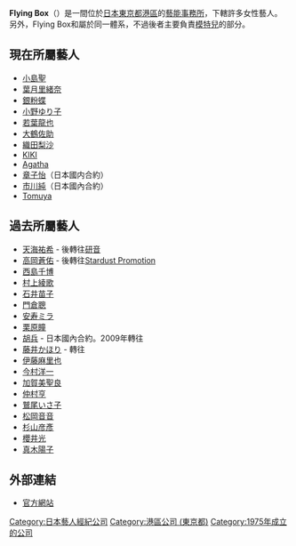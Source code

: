{{Infobox company
| name                = Flying Box<br />{{lang|ja|株式会社ライングボックス}}
| type                = [[股份有限公司|股份有限公司]]
| traded_as           = 未上市
| foundation          = {{Start date|1975|7|24}} 
| location            = 〒107-0062<br />{{JPN}}[[東京都|東京都]][[港區_(東京都)|港區]][[南青山|南青山]]2-5-13
| chairman            = [[代表取締役|代表取締役]] 岩崎（遠藤）秋子
| industry            = [[經紀公司|經紀公司]]
| num_employees = 6人
| homepage            = [http://www.flyingbox.co.jp/ Flying Box]
| telephone_no        = 03-3746-0227
}}
'''Flying Box'''（{{lang-ja|フライングボックス}}）是一間位於[[日本|日本]][[東京都|東京都]][[港區_(東京都)|港區]]的[[經紀公司|藝能事務所]]，下轄許多女性藝人。另外，Flying Box和{{link-ja|now fashion agency|ナウファッションエージェンシー}}屬於同一體系，不過後者主要負責[[模特兒|模特兒]]的部分。

== 現在所屬藝人 ==
* [[小島聖|小島聖]]
* [[葉月里緒奈|葉月里緒奈]]
* [[銀粉蝶|銀粉蝶]]
* [[小野ゆり子|小野ゆり子]]
* [[若葉龍也|若葉龍也]]
* [[大鶴佐助|大鶴佐助]]
* [[織田梨沙|織田梨沙]]
* [[KIKI|KIKI]]
* [[Agatha|Agatha]]
* [[章子怡|章子怡]]（日本國内合約）
* [[市川純|市川純]]（日本國內合約）
* [[Tomuya|Tomuya]]

== 過去所屬藝人 ==
* [[天海祐希|天海祐希]] - 後轉往[[研音|研音]]
* [[高岡蒼甫|高岡蒼佑]] - 後轉往[[Stardust_Promotion|Stardust Promotion]]
* [[西島千博|西島千博]]
* [[村上綾歌|村上綾歌]]
* [[石井苗子|石井苗子]]
* [[門倉聰|門倉聰]] 
* [[安寿ミラ|安寿ミラ]]
* [[栗原瞳|栗原瞳]]
* [[胡兵|胡兵]] - 日本國內合約。2009年轉往{{link-ja|Creem International|クリームインターナショナル}}
* [[藤井かほり|藤井かほり]] - 轉往{{link-ja|BLUE BEAR HOUSE|ブルーベアハウス}}
* [[麻里也|伊藤麻里也]]
* [[今村洋一|今村洋一]]
* [[加賀美聖良|加賀美聖良]]
* [[仲村亨|仲村亨]]
* [[鷲尾いさ子|鷲尾いさ子]]
* [[松岡音音|松岡音音]]
* [[杉山彦彥|杉山彦彥]]
* [[櫻井光|櫻井光]]
* [[真木陽子|真木陽子]]

== 外部連結 ==
* [https://web.archive.org/web/20131002121441/http://www.flyingbox.co.jp/ 官方網站] {{ja icon}}

{{Flying Box}}

{{Japan-company-stub}}

[[Category:日本藝人經紀公司|Category:日本藝人經紀公司]]
[[Category:港區公司_(東京都)|Category:港區公司 (東京都)]]
[[Category:1975年成立的公司|Category:1975年成立的公司]]
